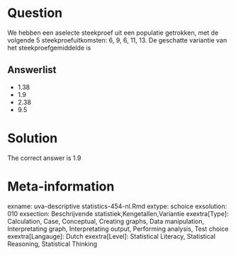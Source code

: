 Question
========

We hebben een aselecte steekproef uit een populatie getrokken, met de volgende 5 steekproefuitkomsten: 6, 9, 6, 11, 13. De geschatte variantie van het steekproefgemiddelde is 

Answerlist
----------
* 1.38
* 1.9
* 2.38
* 9.5

Solution
========

The correct answer is  1.9 

Meta-information
================
exname: uva-descriptive statistics-454-nl.Rmd 
extype: schoice 
exsolution: 010 
exsection: Beschrijvende statistiek,Kengetallen,Variantie 
exextra[Type]: Calculation, Case, Conceptual, Creating graphs, Data manipulation, Interpretating graph, Interpretating output, Performing analysis, Test choice 
exextra[Langauge]: Dutch 
exextra[Level]: Statistical Literacy, Statistical Reasoning, Statistical Thinking 
